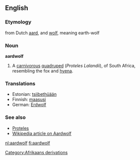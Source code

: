 {{Wikisource1911Enc|Aard-wolf}}
==English==

===Etymology===
from Dutch [[aard]], and [[wolf]], meaning earth-wolf

===Noun===
'''aardwolf'''

# {{zoology}} A [[carnivorous]] [[quadruped]] (''Proteles Lalandii''), of South Africa, resembling the fox and [[hyena]].

===Translations===
* Estonian: [[tsiibethüään]]
* Finnish: [[maasusi]]
* German: [[Erdwolf]]

===See also===
*[[Proteles]]
*[[w:Aardwolf|Wikipedia article on Aardwolf]]



[[Category:Afrikaans derivations]]

[[nl:aardwolf]]
[[fi:aardwolf]]
